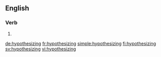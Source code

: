 ==English==

===Verb===
{{head|en|present participle}}

# {{present participle of|hypothesize|lang=en|nocat=1}}

[[de:hypothesizing]]
[[fr:hypothesizing]]
[[simple:hypothesizing]]
[[fi:hypothesizing]]
[[sv:hypothesizing]]
[[vi:hypothesizing]]